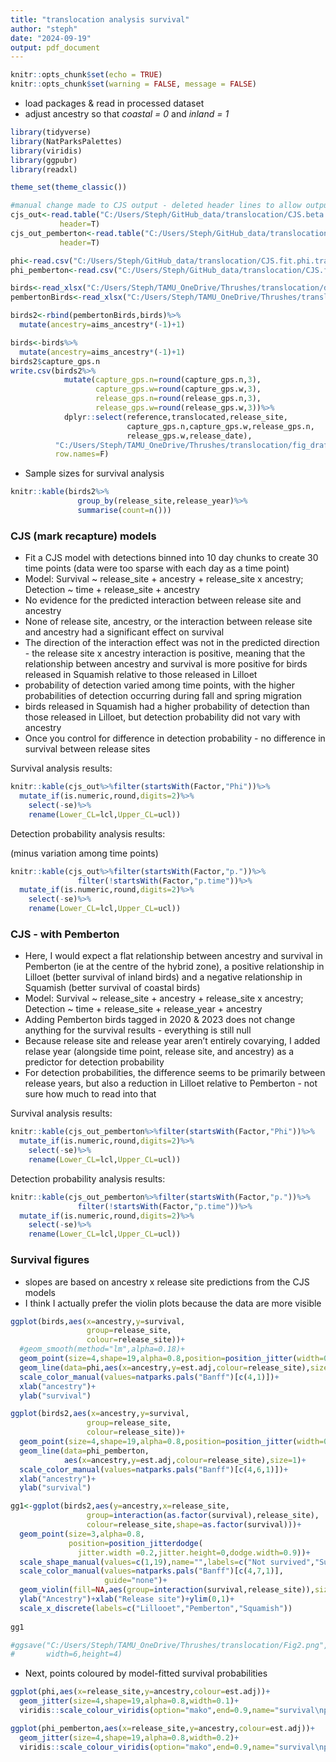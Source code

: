 ```yaml
---
title: "translocation analysis survival"
author: "steph"
date: "2024-09-19"
output: pdf_document
---
```


```r
knitr::opts_chunk$set(echo = TRUE)
knitr::opts_chunk$set(warning = FALSE, message = FALSE)
```

* load packages & read in processed dataset
* adjust ancestry so that *coastal = 0* and *inland = 1*

```r
library(tidyverse)
library(NatParksPalettes)
library(viridis)
library(ggpubr)
library(readxl)

theme_set(theme_classic())

#manual change made to CJS output - deleted header lines to allow output to be read into R
cjs_out<-read.table("C:/Users/Steph/GitHub_data/translocation/CJS.beta.translocation.20250410.edit.txt",
           header=T)
cjs_out_pemberton<-read.table("C:/Users/Steph/GitHub_data/translocation/CJS.beta.translocation_Pemberton.20250410.edit.txt",
           header=T)

phi<-read.csv("C:/Users/Steph/GitHub_data/translocation/CJS.fit.phi.translocation.20250410.csv")
phi_pemberton<-read.csv("C:/Users/Steph/GitHub_data/translocation/CJS.fit.phi.translocation_Pemberton.20250410.csv")

birds<-read_xlsx("C:/Users/Steph/TAMU_OneDrive/Thrushes/translocation/data_archiving/translocation_data.xlsx",sheet=2)
pembertonBirds<-read_xlsx("C:/Users/Steph/TAMU_OneDrive/Thrushes/translocation/data_archiving/translocation_data.xlsx",sheet=3)

birds2<-rbind(pembertonBirds,birds)%>%
  mutate(ancestry=aims_ancestry*(-1)+1)

birds<-birds%>%
  mutate(ancestry=aims_ancestry*(-1)+1)
birds2$capture_gps.n
write.csv(birds2%>%
            mutate(capture_gps.n=round(capture_gps.n,3),
                   capture_gps.w=round(capture_gps.w,3),
                   release_gps.n=round(release_gps.n,3),
                   release_gps.w=round(release_gps.w,3))%>%
            dplyr::select(reference,translocated,release_site,
                          capture_gps.n,capture_gps.w,release_gps.n,
                          release_gps.w,release_date),
          "C:/Users/Steph/TAMU_OneDrive/Thrushes/translocation/fig_drafts/TableS1.csv",
          row.names=F)

```

* Sample sizes for survival analysis

```r

knitr::kable(birds2%>%
               group_by(release_site,release_year)%>%
               summarise(count=n()))

```


### CJS (mark recapture) models

* Fit a CJS model with detections binned into 10 day chunks to create 30 time points (data were too sparse with each day as a time point)
* Model: Survival ~ release_site + ancestry + release_site x ancestry; Detection ~ time + release_site + ancestry
* No evidence for the predicted interaction between release site and ancestry
* None of release site, ancestry, or the interaction between release site and ancestry had a significant effect on survival
* The direction of the interaction effect was not in the predicted direction - the release site x ancestry interaction is positive, meaning that the relationship between ancestry and survival is more positive for birds released in Squamish relative to those released in Lilloet
* probability of detection varied among time points, with the higher probabilities of detection occurring during fall and spring migration
* birds released in Squamish had a higher probability of detection than those released in Lilloet, but detection probability did not vary with ancestry
* Once you control for difference in detection probability - no difference in survival between release sites

Survival analysis results:

```r

knitr::kable(cjs_out%>%filter(startsWith(Factor,"Phi"))%>%
  mutate_if(is.numeric,round,digits=2)%>%
    select(-se)%>%
    rename(Lower_CL=lcl,Upper_CL=ucl))

```

Detection probability analysis results:

(minus variation among time points)

```r

knitr::kable(cjs_out%>%filter(startsWith(Factor,"p."))%>%
               filter(!startsWith(Factor,"p.time"))%>%
  mutate_if(is.numeric,round,digits=2)%>%
    select(-se)%>%
    rename(Lower_CL=lcl,Upper_CL=ucl))

```

### CJS - with Pemberton

* Here, I would expect a flat relationship between ancestry and survival in Pemberton (ie at the centre of the hybrid zone), a positive relationship in Lilloet (better survival of inland birds) and a negative relationship in Squamish (better survival of coastal birds)
* Model: Survival ~ release_site + ancestry + release_site x ancestry; Detection ~ time + release_site + release_year + ancestry
* Adding Pemberton birds tagged in 2020 & 2023 does not change anything for the survival results - everything is still null
* Because release site and release year aren't entirely covarying, I added relase year (alongside time point, release site, and ancestry) as a predictor for detection probability
* For detection probabilities, the difference seems to be primarily between release years, but also a reduction in Lilloet relative to Pemberton - not sure how much to read into that

Survival analysis results:

```r

knitr::kable(cjs_out_pemberton%>%filter(startsWith(Factor,"Phi"))%>%
  mutate_if(is.numeric,round,digits=2)%>%
    select(-se)%>%
    rename(Lower_CL=lcl,Upper_CL=ucl))

```

Detection probability analysis results:

```r

knitr::kable(cjs_out_pemberton%>%filter(startsWith(Factor,"p."))%>%
               filter(!startsWith(Factor,"p.time"))%>%
  mutate_if(is.numeric,round,digits=2)%>%
    select(-se)%>%
    rename(Lower_CL=lcl,Upper_CL=ucl))

```

### Survival figures

* slopes are based on ancestry x release site predictions from the CJS models
* I think I actually prefer the violin plots because the data are more visible

```r

ggplot(birds,aes(x=ancestry,y=survival,
                 group=release_site,
                 colour=release_site))+
  #geom_smooth(method="lm",alpha=0.18)+
  geom_point(size=4,shape=19,alpha=0.8,position=position_jitter(width=0,height=0.1))+
  geom_line(data=phi,aes(x=ancestry,y=est.adj,colour=release_site),size=1)+
  scale_color_manual(values=natparks.pals("Banff")[c(4,1)])+
  xlab("ancestry")+
  ylab("survival")


```

```r


ggplot(birds2,aes(x=ancestry,y=survival,
                 group=release_site,
                 colour=release_site))+
  geom_point(size=4,shape=19,alpha=0.8,position=position_jitter(width=0,height=0.1))+
  geom_line(data=phi_pemberton,
            aes(x=ancestry,y=est.adj,colour=release_site),size=1)+
  scale_color_manual(values=natparks.pals("Banff")[c(4,6,1)])+
  xlab("ancestry")+
  ylab("survival")


```


```r

gg1<-ggplot(birds2,aes(y=ancestry,x=release_site,
                 group=interaction(as.factor(survival),release_site),
                 colour=release_site,shape=as.factor(survival)))+
  geom_point(size=3,alpha=0.8,
             position=position_jitterdodge(
               jitter.width =0.2,jitter.height=0,dodge.width=0.9))+
  scale_shape_manual(values=c(1,19),name="",labels=c("Not survived","Survived"))+
  scale_color_manual(values=natparks.pals("Banff")[c(4,7,1)],
                     guide="none")+
  geom_violin(fill=NA,aes(group=interaction(survival,release_site)),size=0.8)+
  ylab("Ancestry")+xlab("Release site")+ylim(0,1)+
  scale_x_discrete(labels=c("Lillooet","Pemberton","Squamish"))
  
gg1

#ggsave("C:/Users/Steph/TAMU_OneDrive/Thrushes/translocation/Fig2.png",
#       width=6,height=4)

```

* Next, points coloured by model-fitted survival probabilities

```r


ggplot(phi,aes(x=release_site,y=ancestry,colour=est.adj))+
  geom_jitter(size=4,shape=19,alpha=0.8,width=0.1)+
  viridis::scale_colour_viridis(option="mako",end=0.9,name="survival\nprobability")


```

```r


ggplot(phi_pemberton,aes(x=release_site,y=ancestry,colour=est.adj))+
  geom_jitter(size=4,shape=19,alpha=0.8,width=0.2)+
  viridis::scale_colour_viridis(option="mako",end=0.9,name="survival\nprobability")


```